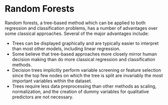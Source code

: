 # Random Forests

Random forests, a tree-based method which can be applied to both regression and classification problems, has a number of advantages over some  classical approaches.  Several of the major advantages include:  

* Trees can be displayed graphically and are typically easier to interpret than most other models, including linear regression.  
* Some believe that tree-based approaches more closely mirror human decision making than do more classical regression and classification methods.  
* Decision trees implicitly perform variable screening or feature selection since the top few nodes on which the tree is split are invariably the most important variables within the dataset.    
* Trees require less data preprocessing than other methods as scaling, normalization, and the creation of dummy variables for qualitative predictors are not necessary.   